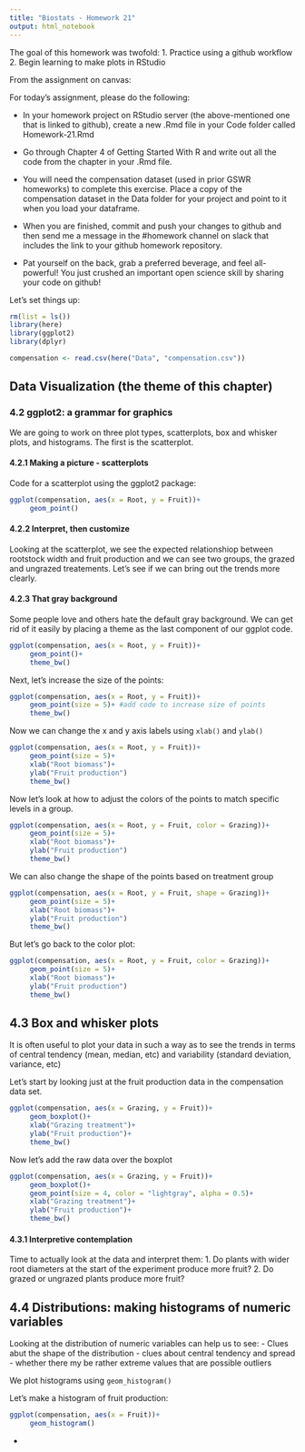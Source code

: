 ```yaml
---
title: "Biostats - Homework 21"
output: html_notebook
---
```


The goal of this homework was twofold: 1. Practice using a github workflow 2. Begin learning to make plots in RStudio

From the assignment on canvas:

For today's assignment, please do the following:

-   In your homework project on RStudio server (the above-mentioned one that is linked to github), create a new .Rmd file in your Code folder called Homework-21.Rmd

-   Go through Chapter 4 of Getting Started With R and write out all the code from the chapter in your .Rmd file.

-   You will need the compensation dataset (used in prior GSWR homeworks) to complete this exercise. Place a copy of the compensation dataset in the Data folder for your project and point to it when you load your dataframe.

-   When you are finished, commit and push your changes to github and then send me a message in the #homework channel on slack that includes the link to your github homework repository.

-   Pat yourself on the back, grab a preferred beverage, and feel all-powerful! You just crushed an important open science skill by sharing your code on github!

Let's set things up:

```r
rm(list = ls())
library(here)
library(ggplot2)
library(dplyr)

compensation <- read.csv(here("Data", "compensation.csv"))
```

## Data Visualization (the theme of this chapter)

### 4.2 ggplot2: a grammar for graphics

We are going to work on three plot types, scatterplots, box and whisker plots, and histograms. The first is the scatterplot.

#### 4.2.1 Making a picture - scatterplots

Code for a scatterplot using the ggplot2 package:

```r
ggplot(compensation, aes(x = Root, y = Fruit))+
     geom_point()
```

#### 4.2.2 Interpret, then customize

Looking at the scatterplot, we see the expected relationshiop between rootstock width and fruit production and we can see two groups, the grazed and ungrazed treatements. Let's see if we can bring out the trends more clearly.

#### 4.2.3 That gray background

Some people love and others hate the default gray background. We can get rid of it easily by placing a theme as the last component of our ggplot code.

```r
ggplot(compensation, aes(x = Root, y = Fruit))+
     geom_point()+
     theme_bw()
```

Next, let's increase the size of the points:

```r
ggplot(compensation, aes(x = Root, y = Fruit))+
     geom_point(size = 5)+ #add code to increase size of points
     theme_bw()
```

Now we can change the x and y axis labels using `xlab()` and `ylab()`

```r
ggplot(compensation, aes(x = Root, y = Fruit))+
     geom_point(size = 5)+
     xlab("Root biomass")+
     ylab("Fruit production")
     theme_bw()
```

Now let's look at how to adjust the colors of the points to match specific levels in a group.
```r
ggplot(compensation, aes(x = Root, y = Fruit, color = Grazing))+
     geom_point(size = 5)+
     xlab("Root biomass")+
     ylab("Fruit production")
     theme_bw()
```
We can also change the shape of the points based on treatment group
```r
ggplot(compensation, aes(x = Root, y = Fruit, shape = Grazing))+
     geom_point(size = 5)+
     xlab("Root biomass")+
     ylab("Fruit production")
     theme_bw()
```
But let's go back to the color plot:
```r
ggplot(compensation, aes(x = Root, y = Fruit, color = Grazing))+
     geom_point(size = 5)+
     xlab("Root biomass")+
     ylab("Fruit production")
     theme_bw()
```
## 4.3 Box and whisker plots
It is often useful to plot your data in such a way as to see the trends in terms of central tendency (mean, median, etc) and variability (standard deviation, variance, etc)

Let's start by looking just at the fruit production data in the compensation data set.

```r
ggplot(compensation, aes(x = Grazing, y = Fruit))+
     geom_boxplot()+
     xlab("Grazing treatment")+
     ylab("Fruit production")+
     theme_bw()
```
Now let's add the raw data over the boxplot
```r
ggplot(compensation, aes(x = Grazing, y = Fruit))+
     geom_boxplot()+
     geom_point(size = 4, color = "lightgray", alpha = 0.5)+
     xlab("Grazing treatment")+
     ylab("Fruit production")+
     theme_bw()
```
#### 4.3.1 Interpretive contemplation
Time to actually look at the data and interpret them:
1. Do plants with wider root diameters at the start of the experiment produce more fruit?
2. Do grazed or ungrazed plants produce more fruit?

## 4.4 Distributions: making histograms of numeric variables
Looking at the distribution of numeric variables can help us to see:
- Clues abut the shape of the distribution
- clues about central tendency and spread
- whether there my be rather extreme values that are possible outliers

We plot histograms using `geom_histogram()`

Let's make a histogram of fruit production:
```r
ggplot(compensation, aes(x = Fruit))+
     geom_histogram()

```

- 

